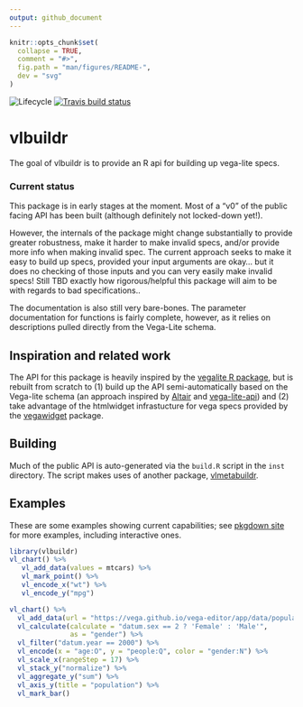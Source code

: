 ```yaml
---
output: github_document
---
```


<!-- README.md is generated from README.Rmd. Please edit that file -->

```r
knitr::opts_chunk$set(
  collapse = TRUE,
  comment = "#>",
  fig.path = "man/figures/README-",
  dev = "svg"
)
```

<!-- badges: start -->
![Lifecycle](https://img.shields.io/badge/lifecycle-experimental-orange.svg)
[![Travis build status](https://travis-ci.org/vegawidget/vlbuildr.svg?branch=master)](https://travis-ci.org/vegawidget/vlbuildr)
<!-- badges: end -->

# vlbuildr

The goal of vlbuildr is to provide an R api for building up vega-lite specs. 

### Current status

This package is in early stages at the moment. Most of a "v0" of the public facing API has been built (although definitely not locked-down yet!). 

However, the internals of the package might change substantially to provide greater robustness, make it harder to make invalid specs, and/or provide more info when making invalid spec. The current approach seeks to make it easy to build up specs, provided your input arguments are okay... but it does no checking of those inputs and you can very easily make invalid specs! Still TBD exactly how rigorous/helpful this package will aim to be with regards to bad specifications..

The documentation is also still very bare-bones. The parameter documentation for functions is fairly complete, however, as it relies on descriptions pulled directly from the Vega-Lite schema.  


## Inspiration and related work

The API for this package is heavily inspired by the [vegalite R package](articles/examples.html), but is rebuilt from scratch to (1) build up the API semi-automatically based on the Vega-lite schema (an approach inspired by [Altair](https://github.com/altair-viz/altair) and [vega-lite-api](https://github.com/vega/vega-lite-api)) and (2) take advantage of the htmlwidget infrastucture for vega specs provided by the [vegawidget]() package.

## Building

Much of the public API is auto-generated via the `build.R` script in the `inst` directory. The script makes uses of another package, [vlmetabuildr](https://github.com/AliciaSchep/vlmetabuildr).

## Examples

These are some examples showing current capabilities; see [pkgdown site](https://vegawidget.github.io/vlbuildr/articles/examples.html) for more examples, including interactive ones.

```r
library(vlbuildr)
vl_chart() %>%
   vl_add_data(values = mtcars) %>%
   vl_mark_point() %>%
   vl_encode_x("wt") %>%
   vl_encode_y("mpg") 
```

```r
vl_chart() %>%
  vl_add_data(url = "https://vega.github.io/vega-editor/app/data/population.json") %>%
  vl_calculate(calculate = "datum.sex == 2 ? 'Female' : 'Male'", 
               as = "gender") %>%
  vl_filter("datum.year == 2000") %>%
  vl_encode(x = "age:O", y = "people:Q", color = "gender:N") %>%
  vl_scale_x(rangeStep = 17) %>%
  vl_stack_y("normalize") %>%
  vl_aggregate_y("sum") %>%
  vl_axis_y(title = "population") %>%
  vl_mark_bar() 
```


